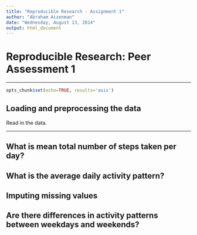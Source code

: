 ```yaml
---
title: "Reproducible Research - Assignment 1"
author: "Abraham Aizenman"
date: "Wednesday, August 13, 2014"
output: html_document
---
```


# Reproducible Research: Peer Assessment 1

---

```r
opts_chunk$set(echo=TRUE, results='asis')
```

## Loading and preprocessing the data

Read in the data.



---------

## What is mean total number of steps taken per day?



## What is the average daily activity pattern?



## Imputing missing values



## Are there differences in activity patterns between weekdays and weekends?

